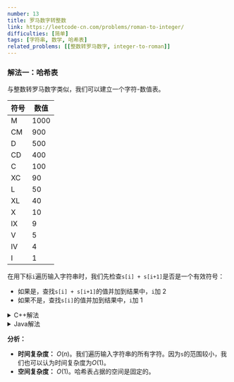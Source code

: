```yaml
---
number: 13
title: 罗马数字转整数
link: https://leetcode-cn.com/problems/roman-to-integer/
difficulties: [简单]
tags: [字符串, 数学, 哈希表]
related_problems: [[整数转罗马数字, integer-to-roman]]
---
```



<h3 id="solution_1">解法一：哈希表</h3>

与<Link to="/en/solution/integer-to-roman">整数转罗马数字</Link>类似，我们可以建立一个字符-数值表。

| 符号 | 数值 |
| ---- | ---- |
| M    | 1000 |
| CM   | 900  |
| D    | 500  |
| CD   | 400  |
| C    | 100  |
| XC   | 90   |
| L    | 50   |
| XL   | 40   |
| X    | 10   |
| IX   | 9    |
| V    | 5    |
| IV   | 4    |
| I    | 1    |

在用下标`i`遍历输入字符串时，我们先检查`s[i] + s[i+1]`是否是一个有效符号：

- 如果是，查找`s[i] + s[i+1]`的值并加到结果中，`i`加 2
- 如果不是，查找`s[i]`的值并加到结果中，`i`加 1

<details class="code-details">
    <summary>C++解法</summary>

```cpp
class Solution {
public:
    int romanToInt(string s) {
        unordered_map<string, int> symbolValues{
            {"M", 1000}, {"CM", 900}, {"D", 500}, {"CD", 400}, {"C", 100}, {"XC", 90},
            {"L", 50}, {"XL", 40}, {"X", 10}, {"IX", 9}, {"V", 5}, {"IV", 4}, {"I", 1}
        };

        int n = s.length();
        int result = 0;

        for (int i = 0; i < n; i++) {
            if (i < n - 1 && symbolValues.count(s.substr(i, 2)) > 0) {
                result += symbolValues[s.substr(i, 2)];
                i++;
            }
            else {
                result += symbolValues[s.substr(i, 1)];
            }
        }

        return result;
    }
};
```

</details>

<details class="code-details">
    <summary>Java解法</summary>

```java
class Solution {
    public int romanToInt(String s) {
        Map<String, Integer> symbolValues = new HashMap<>();
        symbolValues.put("M", 1000);
        symbolValues.put("CM", 900);
        symbolValues.put("D", 500);
        symbolValues.put("CD", 400);
        symbolValues.put("C", 100);
        symbolValues.put("XC", 90);
        symbolValues.put("L", 50);
        symbolValues.put("XL", 40);
        symbolValues.put("X", 10);
        symbolValues.put("IX", 9);
        symbolValues.put("V", 5);
        symbolValues.put("IV", 4);
        symbolValues.put("I", 1);

        int n = s.length();
        int result = 0;

        for (int i = 0; i < n; i++) {
            if (i < n - 1 && symbolValues.containsKey(s.substring(i, i + 2))) {
                result += symbolValues.get(s.substring(i, i + 2));
                i++;
            }
            else {
                result += symbolValues.get(s.substring(i, i + 1));
            }
        }

        return result;
    }
}
```

</details>

**分析：**

- **时间复杂度：** $O(n)$。我们遍历输入字符串的所有字符。因为<code>s</code>的范围较小，我们也可以认为时间复杂度为$O(1)$。
- **空间复杂度：** $O(1)$。哈希表占据的空间是固定的。
